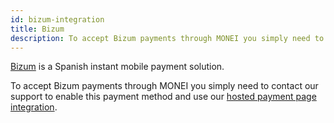 ```yaml
---
id: bizum-integration
title: Bizum
description: To accept Bizum payments through MONEI you simply need to enable this payment method.
---
```



[Bizum](https://bizum.es/) is a Spanish instant mobile payment solution.

To accept Bizum payments through MONEI you simply need to <ContactSupport>contact our support</ContactSupport> to enable this payment method and use our [hosted payment page integration](use-prebuilt-payment-page.mdx).
